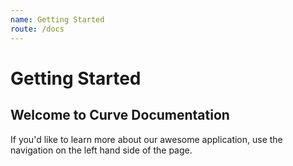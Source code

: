 ```yaml
---
name: Getting Started
route: /docs
---
```


# Getting Started

## Welcome to Curve Documentation
If you'd like to learn more about our awesome application, use the navigation on the left hand side of the page.